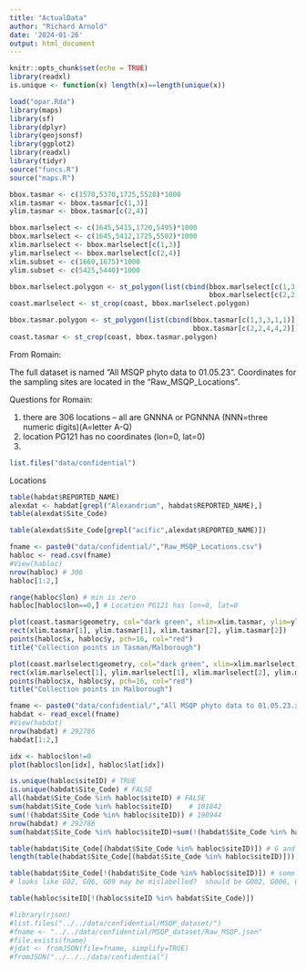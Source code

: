 ---
title: "ActualData"
author: "Richard Arnold"
date: '2024-01-26'
output: html_document
---

```{r setup, include=FALSE}
knitr::opts_chunk$set(echo = TRUE)
library(readxl)
is.unique <- function(x) length(x)==length(unique(x))
```

```{r}
load("opar.Rda")
library(maps)
library(sf)
library(dplyr)
library(geojsonsf)
library(ggplot2)
library(readxl)
library(tidyr)
source("funcs.R")
source("maps.R")
```

```{r}
bbox.tasmar <- c(1570,5370,1725,5520)*1000
xlim.tasmar <- bbox.tasmar[c(1,3)]
ylim.tasmar <- bbox.tasmar[c(2,4)]

bbox.marlselect <- c(1645,5415,1720,5495)*1000
bbox.marlselect <- c(1645,5412,1725,5502)*1000
xlim.marlselect <- bbox.marlselect[c(1,3)]
ylim.marlselect <- bbox.marlselect[c(2,4)]
xlim.subset <- c(1660,1675)*1000
ylim.subset <- c(5425,5440)*1000

bbox.marlselect.polygon <- st_polygon(list(cbind(bbox.marlselect[c(1,3,3,1,1)],
                                                 bbox.marlselect[c(2,2,4,4,2)])))
coast.marlselect <- st_crop(coast, bbox.marlselect.polygon)

bbox.tasmar.polygon <- st_polygon(list(cbind(bbox.tasmar[c(1,3,3,1,1)],
                                             bbox.tasmar[c(2,2,4,4,2)])))
coast.tasmar <- st_crop(coast, bbox.tasmar.polygon)
```

From Romain:

The full dataset is named “All MSQP phyto data to 01.05.23”. 
Coordinates for the sampling sites are located in the “Raw_MSQP_Locations”.

Questions for Romain:

1. there are 306 locations -- all are GNNNA or PGNNNA (NNN=three numeric digits)(A=letter A-Q) 
1. location PG121 has no coordinates (lon=0, lat=0)
1. 

```{r}
list.files("data/confidential")
```

Locations

```{r}
table(habdat$REPORTED_NAME)
alexdat <- habdat[grepl("Alexandrium", habdat$REPORTED_NAME),]
table(alexdat$Site_Code)

table(alexdat$Site_Code[grepl("acific",alexdat$REPORTED_NAME)])
```


```{r}
fname <- paste0("data/confidential/","Raw_MSQP_Locations.csv")
habloc <- read.csv(fname)
#View(habloc)
nrow(habloc) # 306
habloc[1:2,]

range(habloc$lon) # min is zero
habloc[habloc$lon==0,] # Location PG121 has lon=0, lat=0
```


```{r}
plot(coast.tasmar$geometry, col="dark green", xlim=xlim.tasmar, ylim=ylim.tasmar); box()
rect(xlim.tasmar[1], ylim.tasmar[1], xlim.tasmar[2], ylim.tasmar[2])
points(habloc$x, habloc$y, pch=16, col="red")
title("Collection points in Tasman/Malborough")
```

```{r}
plot(coast.marlselect$geometry, col="dark green", xlim=xlim.marlselect, ylim=ylim.marlselect); box()
rect(xlim.marlselect[1], ylim.marlselect[1], xlim.marlselect[2], ylim.marlselect[2])
points(habloc$x, habloc$y, pch=16, col="red")
title("Collection points in Malborough")
```



```{r, error=FALSE, message=FALSE, warning=FALSE}
fname <- paste0("data/confidential/","All MSQP phyto data to 01.05.23.xlsx")
habdat <- read_excel(fname)
#View(habdat)
nrow(habdat) # 292786
habdat[1:2,]
```


```{r}
idx <- habloc$lon!=0
plot(habloc$lon[idx], habloc$lat[idx])
```


```{r}
is.unique(habloc$siteID) # TRUE
is.unique(habdat$Site_Code) # FALSE
all(habdat$Site_Code %in% habloc$siteID) # FALSE
sum(habdat$Site_Code %in% habloc$siteID)    # 101842
sum(!(habdat$Site_Code %in% habloc$siteID)) # 190944
nrow(habdat) # 292786
sum(habdat$Site_Code %in% habloc$siteID)+sum(!(habdat$Site_Code %in% habloc$siteID)) # 292786

table(habdat$Site_Code[(habdat$Site_Code %in% habloc$siteID)]) # G and PG sites only
length(table(habdat$Site_Code[(habdat$Site_Code %in% habloc$siteID)])) # 156 sites

table(habdat$Site_Code[!(habdat$Site_Code %in% habloc$siteID)]) # some G and PG sites (G02, G06, G09, PG254, PG271, PG272)
# looks like G02, G06, G09 may be mislabelled?  should be G002, G006, G009? - esp relevant since G009 is Nydia Bay?

table(habloc$siteID[!(habloc$siteID %in% habdat$Site_Code)])
```

```{r}
#library(rjson)
#list.files("../../data/confidential/MSQP_dataset/")
#fname <- "../../data/confidential/MSQP_dataset/Raw_MSQP.json"
#file.exists(fname)
#jdat <- fromJSON(file=fname, simplify=TRUE)
#fromJSON("../../../data/confidential")
```

